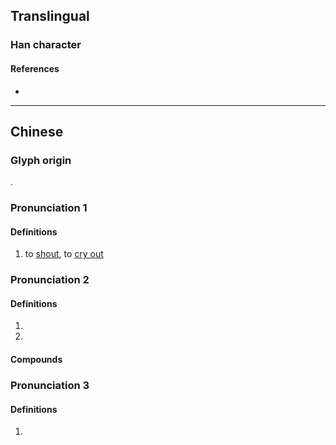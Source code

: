 {{character info}}
==Translingual==

===Han character===
{{Han char|rn=30|rad=口|as=03|sn=6|four=|canj=RCL|ids=⿰口丫}}

====References====
* {{Han ref|kx=0177.021|hdz=10584.020|uh=5416|ud=21526}}

----

==Chinese==
{{zh-forms}}

===Glyph origin===
{{Han compound|口|丫|ls=psc|c1=s|c2=p|t1=mouth}}.

===Pronunciation 1===
{{zh-pron
|m=yā
|c=
|h=pfs=
|md=
|mn=
|w=
|mc=y
|oc=y
|cat=v
}}

====Definitions====
{{zh-hanzi}}

# to [[shout]], to [[cry out]]

===Pronunciation 2===
{{zh-pron
|m=ā
|c=aa1
|h=pfs=
|md=
|mn=
|w=
|mc=y
|oc=y
|cat=part
}}

====Definitions====
{{zh-hanzi}}

# {{zh-synonym|啊|{{n-g|An exclamation particle.}}}}
# {{n-g|A phonetic component.}}

====Compounds====
{{zh-der|吖啶|吖丁啶}}

===Pronunciation 3===
{{zh-pron
|c=a1
|cat=part
}}

====Definitions====
{{zh-hanzi}} {{tlb|zh|Cantonese}}

# {{rfdef|yue}} <!--words.hk lists 7 separate senses, do not remove this until we cover all of them properly (whether or not we merge some of them)-->
